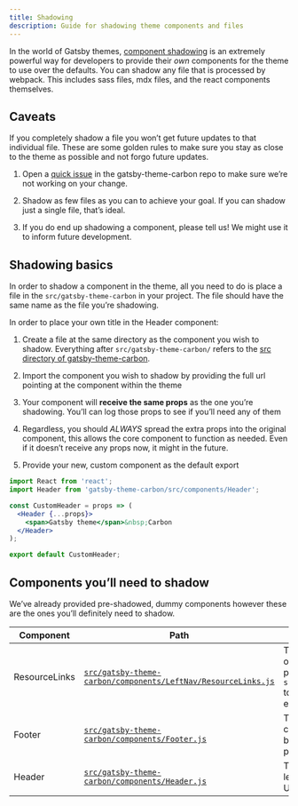 ```yaml
---
title: Shadowing
description: Guide for shadowing theme components and files
---
```


<PageDescription>

In the world of Gatsby themes, [component shadowing](https://www.gatsbyjs.org/blog/2019-04-29-component-shadowing/) is an extremely powerful way for developers to provide their _own_ components for the theme to use over the defaults. You can shadow any file that is processed by webpack. This includes sass files, mdx files, and the react components themselves.

</PageDescription>

## Caveats

If you completely shadow a file you won’t get future updates to that individual file. These are some golden rules to make sure you stay as close to the theme as possible and not forgo future updates.

1. Open a [quick issue](https://github.com/carbon-design-system/gatsby-theme-carbon/issues/new) in the gatsby-theme-carbon repo to make sure we’re not working on your change.

1. Shadow as few files as you can to achieve your goal. If you can shadow just a single file, that’s ideal.

1. If you do end up shadowing a component, please tell us! We might use it to inform future development.

## Shadowing basics

In order to shadow a component in the theme, all you need to do is place a file in the `src/gatsby-theme-carbon` in your project. The file should have the same name as the file you’re shadowing.

In order to place your own title in the Header component:

1. Create a file at the same directory as the component you wish to shadow. Everything after `src/gatsby-theme-carbon/`
   refers to the [src directory of gatsby-theme-carbon](https://github.com/carbon-design-system/gatsby-theme-carbon/tree/main/packages/gatsby-theme-carbon/src).

1. Import the component you wish to shadow by providing the full url pointing at the component within the theme

1. Your component will **receive the same props** as the one you’re shadowing. You’ll can log those props to see if you’ll need any of them

1. Regardless, you should _ALWAYS_ spread the extra props into the original component, this allows the core component to function as needed. Even if it doesn’t receive any props now, it might in the future.

1. Provide your new, custom component as the default export

```jsx
import React from 'react';
import Header from 'gatsby-theme-carbon/src/components/Header';

const CustomHeader = props => (
  <Header {...props}>
    <span>Gatsby theme</span>&nbsp;Carbon
  </Header>
);

export default CustomHeader;
```

## Components you’ll need to shadow

We’ve already provided pre-shadowed, dummy components however these are the ones you’ll definitely need to shadow.

| Component     | Path                                                                                                                                                                                                                  | Description                                                                        |
| ------------- | --------------------------------------------------------------------------------------------------------------------------------------------------------------------------------------------------------------------- | ---------------------------------------------------------------------------------- |
| ResourceLinks | [`src/gatsby-theme-carbon/components/LeftNav/ResourceLinks.js`](https://github.com/carbon-design-system/gatsby-theme-carbon/blob/main/packages/example/src/gatsby-theme-carbon/components/LeftNav/ResourceLinks.js) | The bottom links on the SideNav, pass `shouldOpenNewTabs` to open links externally |
| Footer        | [`src/gatsby-theme-carbon/components/Footer.js`](https://github.com/carbon-design-system/gatsby-theme-carbon/blob/main/packages/example/src/gatsby-theme-carbon/components/Footer.js)                               | The links and content at the bottom of each page                                   |
| Header        | [`src/gatsby-theme-carbon/components/Header.js`](https://github.com/carbon-design-system/gatsby-theme-carbon/blob/main/packages/example/src/gatsby-theme-carbon/components/Header.js)                               | The text in the top left corner of the UI Shell                                    |

